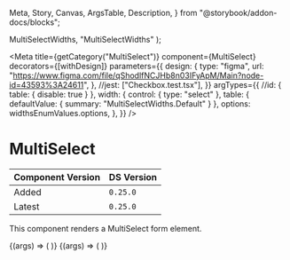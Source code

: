   Meta,
  Story,
  Canvas,
  ArgsTable,
  Description,
} from "@storybook/addon-docs/blocks";

  MultiSelectWidths,
  "MultiSelectWidths"
);

<Meta
  title={getCategory("MultiSelect")}
  component={MultiSelect}
  decorators={[withDesign]}
  parameters={{
    design: {
      type: "figma",
      url: "https://www.figma.com/file/qShodlfNCJHb8n03IFyApM/Main?node-id=43593%3A24611",
    },
    //jest: ["Checkbox.test.tsx"],
  }}
  argTypes={{
    //id: { table: { disable: true } },
    width: {
      control: { type: "select" },
      table: { defaultValue: { summary: "MultiSelectWidths.Default" } },
      options: widthsEnumValues.options,
    },
  }}
/>

# MultiSelect

| Component Version | DS Version |
| ----------------- | ---------- |
| Added             | `0.25.0`   |
| Latest            | `0.25.0`   |

<Description of={MultiSelect} />

This component renders a MultiSelect form element.

<Canvas withToolbar>
  <Story
    name="MultiSelect ListBox"
    args={{
      id: "group1",
      label: "Subject Specialities",
      width: "MultiSelectWidths.Default",
    }}
  >
    {(args) => (
      <stories.MultiSelectStory
        {...args}
        width={widthsEnumValues.getValue(args.width)}
      />
    )}
  </Story>
</Canvas>

<ArgsTable story="MultiSelect ListBox" />

<Canvas withToolbar>
  <Story
    name="MultiSelect Dialog"
    args={{
      id: "group1",
      label: "Subject Specialities",
      width: "MultiSelectWidths.Default",
    }}
  >
    {(args) => (
      <stories.MultiSelectDialogStory
        {...args}
        width={widthsEnumValues.getValue(args.width)}
      />
    )}
  </Story>
</Canvas>

<ArgsTable story="MultiSelect Dialog" />

